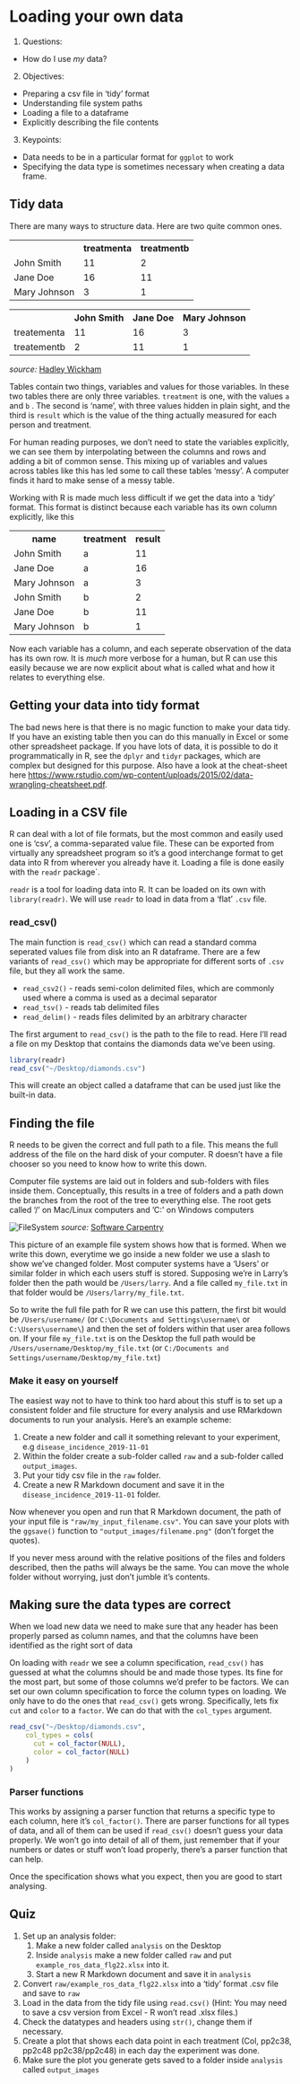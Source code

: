 # Loading your own data

1. Questions:
- How do I use _my_ data?
2. Objectives:
- Preparing a csv file in 'tidy' format
- Understanding file system paths
- Loading a file to a dataframe
- Explicitly describing the file contents
3. Keypoints:
- Data needs to be in a particular format for `ggplot` to work
- Specifying the data type is sometimes necessary when creating a data frame.

## Tidy data

There are many ways to structure data. Here are two quite common ones.

<table><th></th><th>treatmenta</th><th>treatmentb</th>
<tr><td>John Smith</td><td> 11 </td><td> 2</td></tr>
<tr><td>Jane Doe</td><td> 16 </td><td> 11</td></tr>
<tr><td>Mary Johnson</td><td> 3 </td><td> 1</td></tr>
</table>

<table><th></th><th>John Smith</th><th>Jane Doe</th><th>Mary Johnson</th>
<tr><td>treatementa</td><td>11</td><td>16</td><td>3</td></tr>
<tr><td>treatementb</td><td>2</td><td>11</td><td>1</td></tr>
</table>

_source:_ [Hadley Wickham ](http://vita.had.co.nz/papers/tidy-data.pdf) 	

Tables contain two things, variables and values for those variables. In these two tables there are only three variables.  `treatment` is one, with the values `a` and `b` . The second is 'name', with three values hidden in plain sight, and the third is `result` which is the value of the thing actually measured for each person and treatment.

For human reading purposes, we don't need to state the variables explicitly, we can see them by interpolating between the columns and rows and adding a bit of common sense. This mixing up of variables and values across tables like this has led some to call these tables 'messy'. A computer finds it hard to make sense of a messy table.

Working with R is made much less difficult if we get the data into a 'tidy' format. This format is distinct because each variable has its own column explicitly, like this  

<table><th>name</th><th>treatment</th><th>result</th>
<tr><td>John Smith</td><td>a</td><td>11</td></tr>
<tr><td>Jane Doe</td><td>a</td><td>16</td></tr>
<tr><td>Mary Johnson</td><td>a</td><td>3</td></tr>
<tr><td>John Smith</td><td>b</td><td>2</td></tr>
<tr><td>Jane Doe</td><td>b</td><td>11</td></tr>
<tr><td>Mary Johnson</td><td>b</td><td>1</td></tr>
</table>

Now each variable has a column, and each seperate observation of the data has its own row. It is _much_ more verbose for a human, but R can use this easily because we are now explicit about what is called what and how it relates to everything else.

## Getting your data into tidy format

The bad news here is that there is no magic function to make your data tidy. If you have an existing table then you can do this manually in Excel or some other spreadsheet package. If you have lots of data, it is possible to do it programmatically in R, see the `dplyr` and `tidyr` packages, which are complex but designed for this purpose. Also have a look at the cheat-sheet here [https://www.rstudio.com/wp-content/uploads/2015/02/data-wrangling-cheatsheet.pdf](https://www.rstudio.com/wp-content/uploads/2015/02/data-wrangling-cheatsheet.pdf).


## Loading in a CSV file

R can deal with a lot of file formats, but the most common and easily used one is 'csv', a comma-separated value file. These can be exported from virtually any spreadsheet program so it's a good interchange format to get data into R from wherever you already have it. Loading a file is done easily with the `readr` package`. 

`readr` is a tool for loading data into R. It can be loaded on its own with `library(readr)`. We will use `readr` to load in data from a 'flat' `.csv` file.  


### read_csv()

The main function is `read_csv()` which can read a standard comma seperated values file from disk into an R dataframe. There are a few variants of `read_csv()` which may be appropriate for different sorts of `.csv` file, but they all work the same.

  * `read_csv2()` - reads semi-colon delimited files, which are commonly used where a comma is used as a decimal separator
  * `read_tsv()` - reads tab delimited files
  * `read_delim()` - reads files delimited by an arbitrary character
  
The first argument to `read_csv()` is the path to the file to read. Here I'll read a file on my Desktop that contains the diamonds data we've been using.

```r
library(readr)
read_csv("~/Desktop/diamonds.csv")
```

This will create an object called a dataframe that can be used just like the built-in data.

## Finding the file

R needs to be given the correct and full path to a file. This means the full address of the file on the hard disk of your computer. R doesn't have a file chooser so you need to know how to write this down.

Computer file systems are laid out in folders and sub-folders with files inside them. Conceptually, this results in a tree of folders and a path down the branches from the root of the tree to everything else. The root gets called '/' on Mac/Linux computers and 'C:\' on Windows computers  

![FileSystem](fig/home-directories.png)
_source:_ [Software Carpentry](http://swcarpentry.github.io/shell-novice/fig/home-directories.svg) 	
	
This picture of an example file system shows how that is formed. When we write this down, everytime we go inside a new folder we use a slash to show we've changed folder.   Most computer systems have a 'Users' or similar folder in which each users stuff is stored. Supposing we're in Larry's folder then the path would be `/Users/larry`. And a file called `my_file.txt` in that folder would be `/Users/larry/my_file.txt`. 

So to write the full file path for R we can use this pattern, the first bit would be `/Users/username/` (or `C:\Documents and Settings\username\` or `C:\Users\username\`) and then the set of folders within that user area follows on. If your file `my_file.txt` is on the Desktop the full path would be `/Users/username/Desktop/my_file.txt` (or `C:/Documents and Settings/username/Desktop/my_file.txt`)

### Make it easy on yourself

The easiest way not to have to think too hard about this stuff is to set up a consistent folder and file structure for every analysis and use RMarkdown documents to run your analysis. Here's an example scheme:

1. Create a new folder and call it something relevant to your experiment, e.g `disease_incidence_2019-11-01` 
2. Within the folder create a sub-folder called `raw` and a sub-folder called `output_images`.
3. Put your tidy csv file in the `raw` folder.
4. Create a new R Markdown document and save it in the `disease_incidence_2019-11-01` folder.

Now whenever you open and run that R Markdown document, the path of your input file is `"raw/my_input_filename.csv"`.
You can save your plots with the `ggsave()` function to `"output_images/filename.png"` (don't forget the quotes). 

If you never mess around with the relative positions of the files and folders described, then the paths will always be the same. You can move the whole folder without worrying, just don't jumble it's contents.


## Making sure the data types are correct

When we load new data we need to make sure that any header has been properly parsed as column names, and that the columns have been identified as the right sort of data

On loading with `readr` we see a column specification, `read_csv()` has guessed at what the columns should be and made those types. Its fine for the most part, but some of those columns we'd prefer to be factors. We can set our own column specification to force the column types on loading. We only have to do the ones that `read_csv()` gets wrong. Specifically, lets fix `cut` and `color` to a `factor`. We can do that with the `col_types` argument.

```r
read_csv("~/Desktop/diamonds.csv",
    col_types = cols(
      cut = col_factor(NULL),
      color = col_factor(NULL)
    )
)

```

### Parser functions

This works by assigning a parser function that returns a specific type to each column, here it's `col_factor()`.  There are parser functions for all types of data, and all of them can be used if `read_csv()` doesn't guess your data properly. We won't go into detail of all of them, just remember that if your numbers or dates or stuff won't load properly, there's a parser function that can help.



Once the specification shows what you expect, then you are good to start analysing. 

## Quiz
 1. Set up an analysis folder:
	1. Make a new folder called `analysis` on the Desktop
	2. Inside `analysis` make a new folder called `raw` and put `example_ros_data_flg22.xlsx` into it.
	3. Start a new R Markdown document and save it in `analysis`
 2. Convert `raw/example_ros_data_flg22.xlsx` into a 'tidy' format .csv file and save to `raw`
 3. Load in the data from the tidy file using `read.csv()` (Hint: You may need to save a csv version from Excel - R won't read .xlsx files.)
 4. Check the datatypes and headers using `str()`, change them if necessary.
 5. Create a plot that shows each data point in each treatment (Col, pp2c38, pp2c48 pp2c38/pp2c48) in each day the experiment was done. 
 6. Make sure the plot you generate gets saved to a folder inside `analysis` called `output_images`
